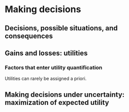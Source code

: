 # [Making decisions]{.lightblue}


## Decisions, possible situations, and consequences



## Gains and losses: utilities

### Factors that enter utility quantification


Utilities can rarely be assigned a priori.



## Making decisions under uncertainty: maximization of expected utility







